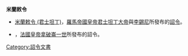 '''米蘭敕令'''
* [[米蘭敕令_(君士坦丁)|米蘭敕令 (君士坦丁)]]，[[羅馬帝國|羅馬帝國]][[羅馬皇帝|皇帝]][[君士坦丁一世_(羅馬帝國)|君士坦丁大帝]]與[[李錫尼|李錫尼]]所發布的[[詔令|詔令]]。
* {{le|米蘭敕令 (拿破崙)|Milan Decree}}，[[法蘭西第一帝國|法國]][[法國皇帝|皇帝]][[拿破崙一世|拿破崙一世]]所發布的詔令。
{{disambig|Cat=四字作品消歧義}}

[[Category:詔令文書|Category:詔令文書]]